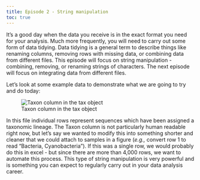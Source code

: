 ```yaml
---
title: Episode 2 - String manipulation
toc: true
---
```


It's a good day when the data you receive is in the exact format you need for your analysis. Much more frequently, you will need to carry out some form of data tidying. Data tidying is a general term to describe things like renaming columns, removing rows with missing data, or combining data from different files. This episode will focus on string manipulation - combining, removing, or renaming strings of characters. The next episode will focus on integrating data from different files. 

Let's look at some example data to demonstrate what we are going to try and do today:

![Taxon column in the tax object](images/fig_tax_taxon.png)

In this file individual rows represent sequences which have been assigned a taxonomic lineage. The Taxon column is not particularly human readable right now, but let's say we wanted to modify this into something shorter and cleaner that we could attach to samples in a figure (*e.g.,* convert row 1 to read "Bacteria, Cyanobacteria"). If this was a single row, we would probably do this in excel - but since there are more than 4,000 rows, we want to automate this process. This type of string manipulation is very powerful and is something you can expect to regularly carry out in your data analysis career. 
